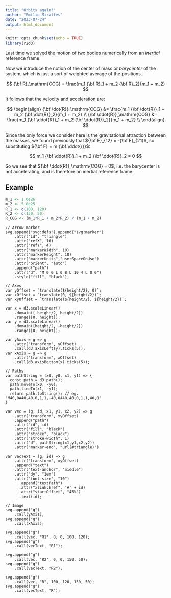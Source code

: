 ```yaml
---
title: "Orbits again!"
author: "Emilio Miralles"
date: "2023-07-24"
output: html_document
---
```


```r
knitr::opts_chunk$set(echo = TRUE)
library(r2d3)
```

Last time we solved the motion of two bodies numerically from an *inertial* reference frame.

Now we introduce the notion of the center of mass or *barycenter* of the system, which is just a sort of weighted average of the positions.

$$
{\bf R}_\mathrm{COG} = \frac{m_1 {\bf R}_1 + m_2 {\bf R}_2}{m_1 + m_2}
$$

It follows that the velocity and acceleration are:

$$
\begin{align}
{\bf \dot{R}}_\mathrm{COG} &= \frac{m_1 {\bf \dot{R}}_1 + m_2 {\bf \dot{R}}_2}{m_1 + m_2} \\
{\bf \ddot{R}}_\mathrm{COG} &= \frac{m_1 {\bf \ddot{R}}_1 + m_2 {\bf \ddot{R}}_2}{m_1 + m_2} \\
\end{align}
$$

Since the only force we consider here is the gravitational attraction between the masses, we found previously that ${\bf F}_{12} = -{\bf F}_{21}$, so substituting ${\bf F} = m {\bf \ddot{r}}$:

$$
m_1 {\bf \ddot{R}}_1 + m_2 {\bf \ddot{R}}_2 = 0
$$

So we see that ${\bf \ddot{R}}_\mathrm{COG} = 0$, i.e. the barycenter is not accelerating, and is therefore an inertial reference frame.

## Example

```r
m_1 <- 1.0e26
m_2 <- 5.0e25
R_1 <- c(100, 120)
R_2 <- c(150, 50)
R_COG <- (m_1*R_1 + m_2*R_2) / (m_1 + m_2)
```

```d3
// Arrow marker
svg.append("svg:defs").append("svg:marker")
    .attr("id", "triangle")
    .attr("refX", 10)
    .attr("refY", 4)
    .attr("markerWidth", 10)
    .attr("markerHeight", 10)
    .attr("markerUnits","userSpaceOnUse")
    .attr("orient", "auto")
    .append("path")
    .attr("d", "M 0 0 L 0 8 L 10 4 L 0 0")
    .style("fill", "black");

// Axes
var yOffset = `translate(${height/2}, 0)`;
var xOffset = `translate(0, ${height/2})`;
var xyOffset = `translate(${height/2}, ${height/2})`;

var x = d3.scaleLinear()
    .domain([-height/2, height/2])
    .range([0, height]);
var y = d3.scaleLinear()
    .domain([height/2, -height/2])
    .range([0, height]);

var yAxis = g => g
    .attr("transform", yOffset)
    .call(d3.axisLeft(y).ticks(5));
var xAxis = g => g
    .attr("transform", xOffset)
    .call(d3.axisBottom(x).ticks(5));

// Paths
var pathString = (x0, y0, x1, y1) => {
  const path = d3.path();
  path.moveTo(x0, -y0);
  path.lineTo(x1, -y1);
  return path.toString(); // eg. "M40,0A40,40,0,1,1,-40,0A40,40,0,1,1,40,0"
}

var vec = (g, id, x1, y1, x2, y2) => g
    .attr("transform", xyOffset)
    .append("path")
    .attr("id", id)
    .attr("fill", "black")
    .attr("stroke", "black")
    .attr("stroke-width", 1)
    .attr("d", pathString(x1,y1,x2,y2))
    .attr("marker-end", "url(#triangle)")

var vecText = (g, id) => g
    .attr("transform", xyOffset)
    .append("text")
    .attr("text-anchor", "middle")
    .attr("dy", "1em")
    .attr("font-size", "10")
      .append("textPath")
      .attr("xlink:href", '#' + id)
      .attr("startOffset", "45%")
      .text(id);

// Image
svg.append("g")
    .call(yAxis);
svg.append("g")
    .call(xAxis);

svg.append("g")
    .call(vec, "R1", 0, 0, 100, 120);
svg.append("g")
    .call(vecText, "R1");

svg.append("g")
    .call(vec, "R2", 0, 0, 150, 50);
svg.append("g")
    .call(vecText, "R2");

svg.append("g")
    .call(vec, "R", 100, 120, 150, 50);
svg.append("g")
    .call(vecText, "R");
```
